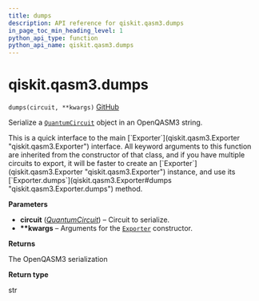 ```yaml
---
title: dumps
description: API reference for qiskit.qasm3.dumps
in_page_toc_min_heading_level: 1
python_api_type: function
python_api_name: qiskit.qasm3.dumps
---
```


# qiskit.qasm3.dumps

<span id="qiskit.qasm3.dumps" />

`dumps(circuit, **kwargs)` [GitHub](https://github.com/qiskit/qiskit/tree/stable/0.20/qiskit/qasm3/__init__.py "view source code")

Serialize a [`QuantumCircuit`](qiskit.circuit.QuantumCircuit "qiskit.circuit.QuantumCircuit") object in an OpenQASM3 string.

<Admonition title="Note" type="note">
  This is a quick interface to the main [`Exporter`](qiskit.qasm3.Exporter "qiskit.qasm3.Exporter") interface. All keyword arguments to this function are inherited from the constructor of that class, and if you have multiple circuits to export, it will be faster to create an [`Exporter`](qiskit.qasm3.Exporter "qiskit.qasm3.Exporter") instance, and use its [`Exporter.dumps`](qiskit.qasm3.Exporter#dumps "qiskit.qasm3.Exporter.dumps") method.
</Admonition>

**Parameters**

*   **circuit** ([*QuantumCircuit*](qiskit.circuit.QuantumCircuit "qiskit.circuit.QuantumCircuit")) – Circuit to serialize.
*   **\*\*kwargs** – Arguments for the [`Exporter`](qiskit.qasm3.Exporter "qiskit.qasm3.Exporter") constructor.

**Returns**

The OpenQASM3 serialization

**Return type**

str

